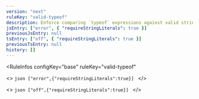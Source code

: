 ```yaml
---
version: "next"
ruleKey: "valid-typeof"
description: Enforce comparing `typeof` expressions against valid strings
jsEntry: ["error", { "requireStringLiterals": true }]
previousJsEntry: null
tsEntry: ["off", { "requireStringLiterals": true }]
previousTsEntry: null
history: []
---
```


<RuleInfos 
  configKey="base" 
  ruleKey="valid-typeof" 
>
  <>
    ```json
    ["error",{"requireStringLiterals":true}]
    ```
  </>

  <>
    ```json
    ["off",{"requireStringLiterals":true}]
    ```
  </>
</RuleInfos>

